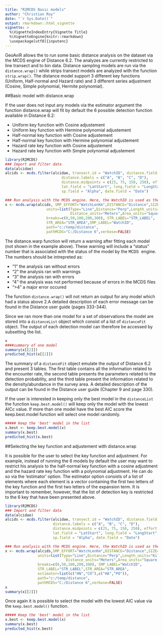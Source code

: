 ```yaml
---
title: "R2MCDS Basic models"
author: "Christian Roy"
date: "`r Sys.Date()`"
output: rmarkdown::html_vignette
vignette: >
  %\VignetteIndexEntry{Vignette Title}
  %\VignetteEngine{knitr::rmarkdown}
  \usepackage[utf8]{inputenc}
---
```


GeoAviR allows the to run some basic distance analysis on the dataset via the MCDS engine of Distance 6.2. The analyzes are currently restricted to line transect and to bin data. Distance sampling models are run via the `distance.wrap()` while strips transect models are analyzed with the function `strip.wrap()`. The distance model support 3 different key functions (Uniform, Half-normal and Hazard rate) and 3 different series adjustment (Cosine, Simple polynomial, Hermite polynomial). 

##Basic model with distance.wrap

If the user does not input any models via the estimator argument the function distance.wrap will fit by default the 6 possible detection function available in Distance 6.2:

- Uniform key function with Cosine adjustement
- Uniform key function with Hermine polynomial adjustement
- Half-normal key function with Cosine adjustement
- Half-normal key function with Hermine polynomial adjustement
- Hazard rate key function with Cosine adjustement
- Hazard rate key function with Simple polynomial adjustement

```r
library(R2MCDS)
### Import and filter data
data(alcidae)
alcids <- mcds.filter(alcidae, transect.id = "WatchID", distance.field = "Distance", 
                          distance.labels = c("A", "B", "C", "D"), 
                          distance.midpoints = c(25, 75, 150, 250), effort.field = "WatchLenKm", 
                          lat.field = "LatStart", long.field = "LongStart", 
                          sp.field = "Alpha", date.field = "Date")

### Run analysis with the MCDS engine. Here, the WatchID is used as the sample.
x <- mcds.wrap(alcids, SMP_EFFORT="WatchLenKm",DISTANCE="Distance",SIZE="Count",
                   units=list(Type="Line",Distance="Perp",Length_units="Kilometers",
                              Distance_units="Meters",Area_units="Square kilometers"),
                   breaks=c(0,50,100,200,300), STR_LABEL="STR_LABEL", 
                   STR_AREA="STR_AREA",SMP_LABEL="WatchID", 
                   path="c:/temp/distance",
                   pathMCDS="C:/Distance 6",verbose=FALSE)
```
The distance.warp function will return a warning after fitting each model (not shown in the example above). These warning will include a "status" number that is associated with the status of the model by the <span style="font-family:Courier New"> MCDS </span> engine. The numbers should be intrepreted as:

- "1" the analysis ran without errors
- "2" the analysis ran with warnings
- "3" the analysis ran with errors
- "4" the analysis was not performed because of errors in the MCDS files
- ">4" a major error occured 

The function `distance.wrap()` will not return an output for any model which had a status above 2.A detailed description of each error message can be found in the Distance user guide (pages 333-344).  

Since we ran more than one model for a set of observations the model are stored into a `distanceList` object which consist of a list of `distanceFit` object. The output of each detection model can therefore be accessed by subsetting the list.
```r
x
####summary of one model
summary(x[[2]])
predicted_hist(x[[2]])
```


The summary of a `distanceFit` object emulate the output of Distance 6.2 and present 3 tables. The first table contains all the information related to the encounter rate, the second table presents the parameters related to the detection probability, and the third table present the information related to the density/abundance in the survey area. A detailed description of the output can be found in the Distance user guide (Chapter 9 and page 330).


If the user is interested in keeping only the best model in the `distanceList` the function `keep.best.model()` will keep only the model with the lowest AICc value. If more than one model have the best AIC score the keep.best.model function will select one model randomly.

```r
##### Keep the 'best' model in the list
x.best <- keep.best.model(x)
summary(x.best)
predicted_hist(x.best)
```

##Selecting the key function and adjustement with distance.wrap

It is possible for the user to select the key function and adjustment. For example, instead of running the 6 models by default the user may want to restrict his analysis to the half-normal key function with a cosine adjustment and the hazard rate key function with a polynomial adjustment. He can do so via the 'estimator' option. The estimator option consists of a list of elements where each element is a vector containing the first two letters of the key function and the first two letters of the expansion term. It is important to remember, however, that the list of detection key is restricted to the 6 key that have been presented above. 

```r
library(R2MCDS)
### Import and filter data
data(alcidae)
alcids <- mcds.filter(alcidae, transect.id = "WatchID", distance.field = "Distance", 
                      distance.labels = c("A", "B", "C", "D"), 
                      distance.midpoints = c(25, 75, 150, 250), effort.field = "WatchLenKm", 
                      lat.field = "LatStart", long.field = "LongStart", 
                      sp.field = "Alpha", date.field = "Date")

### Run analysis with the MCDS engine. Here, the WatchID is used as the sample.
x <- mcds.wrap(alcids,SMP_EFFORT="WatchLenKm",DISTANCE="Distance",SIZE="Count",
               units=list(Type="Line",Distance="Perp",Length_units="Kilometers",
                            Distance_units="Meters",Area_units="Square kilometers"),
               breaks=c(0,50,100,200,300), SMP_LABEL="WatchID",
               STR_LABEL="STR_LABEL",STR_AREA="STR_AREA",
               estimator=list(c("HN","CO"),c("HA","PO")),
               path="c:/temp/distance",
               pathMCDS="C:/Distance 6",verbose=FALSE)
x
summary(x[[2]])
```

Once again it is possible to select the model with the lowest AIC value via the `keep.best.model()` function.

```r
##### Keep the 'best' model in the list
x.best <- keep.best.model(x)
summary(x.best)
predicted_hist(x.best)
```
